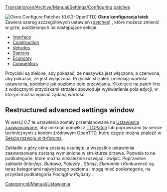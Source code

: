 [[Translation:en/Archive/Manual/Settings/Configuring patches]]

<!--{{Historic|Information on this page applies '''since 0.3.0 to 0.6.3'''.
:*for '''0.7.0 and later''' - See [[Advanced Settings]] for information of how to change settings.
:*for '''0.2.0 and 0.2.1''' - See [[Configuring patches in 0.2.0]].}}-->
{{pl/Archive/Historyczne|Informacje na tej stronie dotyczą '''od 0.3.0 do 0.6.3'''.
:*dla '''0.7.0 i późniejsze''' - Zobacz [[pl/Archive/Manual/Settings/Zaawansowane ustawienia|Advanced Settings]] , aby dowiedzieć się, jak zmienić ustawienia.
:*dla '''0.2.0 i 0.2.1''' - Zobacz [[en/Archive/Manual/Settings/Configuring patches in 0.2.0]].}}

[[File:en/Archive/Manual/Settings/0.6.0 configurepatches interface.png|right|frame|Okno <span title="Skonfiguruj poprawki">''Configure Patches''</span> (0.6.3-OpenTTD)]]
<span title='configure patches window'>'''Okno konfiguracja łatek'''</span> Zawiera szereg szczegółowych ustawień  ([[pl/Community/Patches/Patches|patches]]) , które możesz zmienić w grze, podzielonych na następujące sekcje:

*[[en/Archive/Manual/Settings/Configuring patches/Interface|Interface]]
*[[en/Archive/Manual/Settings/Configuring patches/Construction|Construction]]
*[[en/Archive/Manual/Settings/Configuring patches/Vehicles|Vehicles]]
*[[en/Archive/Manual/Settings/Configuring patches/Stations|Stations]]
*[[en/Archive/Manual/Settings/Configuring patches/Economy|Economy]]
*[[en/Archive/Manual/Settings/Configuring patches/Competitors|Competitors]]

Przyciski są zielone, aby pokazać, że naszywka jest włączona, a czerwona, aby pokazać, że jest wyłączona. Przyciski strzałek zmieniają wartość ustawienia, podobnie jak poziome pole przewijania. Kliknięcie na patch-line z widocznymi przyciskami strzałek spowoduje wyświetlenie pola edycji, w którym można wpisać żądaną wartość.

{{en/-}}

== Restructured advanced settings window ==
W wersji 0.7 te ustawienia zostały przemianowane na [[pl/Archive/Manual/Settings/Zaawansowane ustawienia|Ustawienia zaawansowane]], aby uniknąć pomyłki z [[pl/Archive/OpenTTD/TTDPatch|TTDPatch]] lub poprawkami (w sensie technicznym) z kodem źródłowym OpenTTD, które często można znaleźć w [http://www.tt-forums.net/viewforum.php?f=33 Sekcja rozwoju w tt-forums].

Zakładki u góry okna zostaną usunięte, a wszystkie ustawienia zaawansowane zostaną wymienione w strukturze drzewa. Pozwala to na podkategorie, które można niezależnie rozwijać i zwijać. Poprzednie zakładki (''Interfejs'', <span title=Construction>''Budowa''</span>, ''Pojazdy'' , ''Stacje'', ''Ekonomia'' i ''Konkurenci'') są teraz kategoriami najwyższego poziomu i mogą mieć podkategorie, na przykład podkategoria  ''Pociągi'' w ''Pojazdy'' .

<!--{{Feature_period|Old|0.6}}-->{{pl/Archive/Zgodne zakresy|Old|0.6}}

<!--[[Category:Settings & Preferences]]-->[[Category:pl/Manual/Ustawienia]]